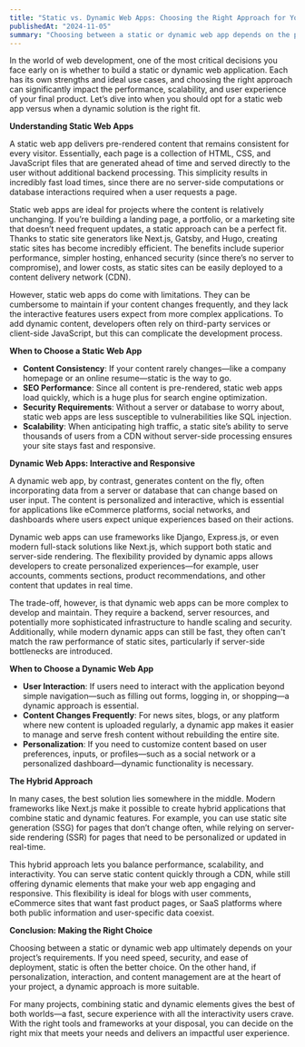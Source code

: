 ```yaml
---
title: "Static vs. Dynamic Web Apps: Choosing the Right Approach for Your Project"
publishedAt: "2024-11-05"
summary: "Choosing between a static or dynamic web app depends on the project's needs: static apps are ideal for speed, security, and unchanging content, while dynamic apps excel with personalization, frequent updates, and user interaction, often with a hybrid approach being the best solution."
---
```


In the world of web development, one of the most critical decisions you face early on is whether to build a static or dynamic web application. Each has its own strengths and ideal use cases, and choosing the right approach can significantly impact the performance, scalability, and user experience of your final product. Let’s dive into when you should opt for a static web app versus when a dynamic solution is the right fit.

**Understanding Static Web Apps**

A static web app delivers pre-rendered content that remains consistent for every visitor. Essentially, each page is a collection of HTML, CSS, and JavaScript files that are generated ahead of time and served directly to the user without additional backend processing. This simplicity results in incredibly fast load times, since there are no server-side computations or database interactions required when a user requests a page.

Static web apps are ideal for projects where the content is relatively unchanging. If you’re building a landing page, a portfolio, or a marketing site that doesn’t need frequent updates, a static approach can be a perfect fit. Thanks to static site generators like Next.js, Gatsby, and Hugo, creating static sites has become incredibly efficient. The benefits include superior performance, simpler hosting, enhanced security (since there’s no server to compromise), and lower costs, as static sites can be easily deployed to a content delivery network (CDN).

However, static web apps do come with limitations. They can be cumbersome to maintain if your content changes frequently, and they lack the interactive features users expect from more complex applications. To add dynamic content, developers often rely on third-party services or client-side JavaScript, but this can complicate the development process.

**When to Choose a Static Web App**

- **Content Consistency**: If your content rarely changes—like a company homepage or an online resume—static is the way to go.
- **SEO Performance**: Since all content is pre-rendered, static web apps load quickly, which is a huge plus for search engine optimization.
- **Security Requirements**: Without a server or database to worry about, static web apps are less susceptible to vulnerabilities like SQL injection.
- **Scalability**: When anticipating high traffic, a static site’s ability to serve thousands of users from a CDN without server-side processing ensures your site stays fast and responsive.

**Dynamic Web Apps: Interactive and Responsive**

A dynamic web app, by contrast, generates content on the fly, often incorporating data from a server or database that can change based on user input. The content is personalized and interactive, which is essential for applications like eCommerce platforms, social networks, and dashboards where users expect unique experiences based on their actions.

Dynamic web apps can use frameworks like Django, Express.js, or even modern full-stack solutions like Next.js, which support both static and server-side rendering. The flexibility provided by dynamic apps allows developers to create personalized experiences—for example, user accounts, comments sections, product recommendations, and other content that updates in real time.

The trade-off, however, is that dynamic web apps can be more complex to develop and maintain. They require a backend, server resources, and potentially more sophisticated infrastructure to handle scaling and security. Additionally, while modern dynamic apps can still be fast, they often can't match the raw performance of static sites, particularly if server-side bottlenecks are introduced.

**When to Choose a Dynamic Web App**

- **User Interaction**: If users need to interact with the application beyond simple navigation—such as filling out forms, logging in, or shopping—a dynamic approach is essential.
- **Content Changes Frequently**: For news sites, blogs, or any platform where new content is uploaded regularly, a dynamic app makes it easier to manage and serve fresh content without rebuilding the entire site.
- **Personalization**: If you need to customize content based on user preferences, inputs, or profiles—such as a social network or a personalized dashboard—dynamic functionality is necessary.

**The Hybrid Approach**

In many cases, the best solution lies somewhere in the middle. Modern frameworks like Next.js make it possible to create hybrid applications that combine static and dynamic features. For example, you can use static site generation (SSG) for pages that don’t change often, while relying on server-side rendering (SSR) for pages that need to be personalized or updated in real-time.

This hybrid approach lets you balance performance, scalability, and interactivity. You can serve static content quickly through a CDN, while still offering dynamic elements that make your web app engaging and responsive. This flexibility is ideal for blogs with user comments, eCommerce sites that want fast product pages, or SaaS platforms where both public information and user-specific data coexist.

**Conclusion: Making the Right Choice**

Choosing between a static or dynamic web app ultimately depends on your project’s requirements. If you need speed, security, and ease of deployment, static is often the better choice. On the other hand, if personalization, interaction, and content management are at the heart of your project, a dynamic approach is more suitable.

For many projects, combining static and dynamic elements gives the best of both worlds—a fast, secure experience with all the interactivity users crave. With the right tools and frameworks at your disposal, you can decide on the right mix that meets your needs and delivers an impactful user experience.